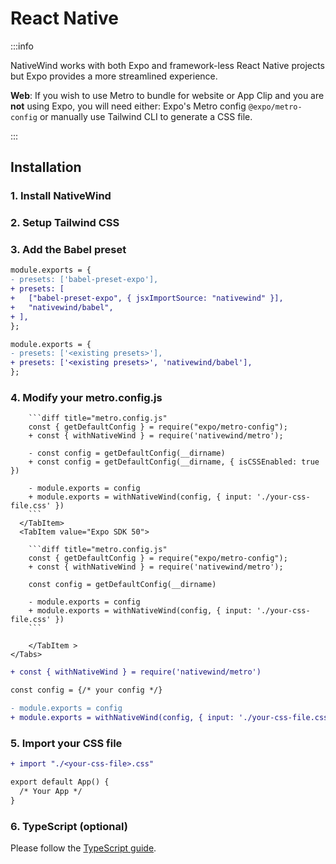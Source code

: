 
# React Native

:::info

NativeWind works with both Expo and framework-less React Native projects but Expo provides a more streamlined experience.

**Web**: If you wish to use Metro to bundle for website or App Clip and you are **not** using Expo, you will need either: Expo's Metro config `@expo/metro-config` or manually use Tailwind CLI to generate a CSS file.

:::

## Installation

### 1. Install NativeWind

<Install />

### 2. Setup Tailwind CSS

<Tailwind />

### 3. Add the Babel preset

<Tabs groupId="framework">
  <TabItem value="expo" label="Expo">

```diff title="babel.config.js"
module.exports = {
- presets: ['babel-preset-expo'],
+ presets: [
+   ["babel-preset-expo", { jsxImportSource: "nativewind" }],
+   "nativewind/babel",
+ ],
};
```

</TabItem>
<TabItem value="framework-less" label="Framework-less">

```diff title="babel.config.js"
module.exports = {
- presets: ['<existing presets>'],
+ presets: ['<existing presets>', 'nativewind/babel'],
};
```

</TabItem>
</Tabs>

### 4. Modify your metro.config.js

<Tabs groupId="framework">
  <TabItem value="Expo">
    <Tabs groupId="sdk">
      <TabItem value="Expo SDK 49">

        ```diff title="metro.config.js"
        const { getDefaultConfig } = require("expo/metro-config");
        + const { withNativeWind } = require('nativewind/metro');

        - const config = getDefaultConfig(__dirname)
        + const config = getDefaultConfig(__dirname, { isCSSEnabled: true })

        - module.exports = config
        + module.exports = withNativeWind(config, { input: './your-css-file.css' })
        ```
      </TabItem>
      <TabItem value="Expo SDK 50">

        ```diff title="metro.config.js"
        const { getDefaultConfig } = require("expo/metro-config");
        + const { withNativeWind } = require('nativewind/metro');

        const config = getDefaultConfig(__dirname)

        - module.exports = config
        + module.exports = withNativeWind(config, { input: './your-css-file.css' })
        ```

        </TabItem >
    </Tabs>

  </TabItem>

  <TabItem value="frameworkless" label="Framework-less">

```diff title="metro.config.js"
+ const { withNativeWind } = require('nativewind/metro')

const config = {/* your config */}

- module.exports = config
+ module.exports = withNativeWind(config, { input: './your-css-file.css'})
```

  </TabItem>
</Tabs>

### 5. Import your CSS file

```diff title="App.js"
+ import "./<your-css-file>.css"

export default App() {
  /* Your App */
}
```

### 6. TypeScript (optional)

Please follow the [TypeScript guide](./typescript).

